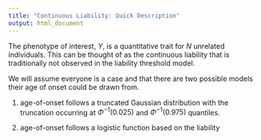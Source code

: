 ```yaml
---
title: "Continuous Liability: Quick Description"
output: html_document
---
```

The phenotype of interest, $Y$, is a quantitative trait for $N$ unrelated individuals. This can be thought of as the continuous liability that is traditionally not observed in the liability threshold model.

We will assume everyone is a case and that there are two possible models their age of onset could be drawn from.

1. age-of-onset follows a truncated Gaussian distribution with the truncation occurring at $\Phi^{-1}(0.025)$ and $\Phi^{-1}(0.975)$ quantiles.
  
2. age-of-onset follows a logistic function based on the liability
